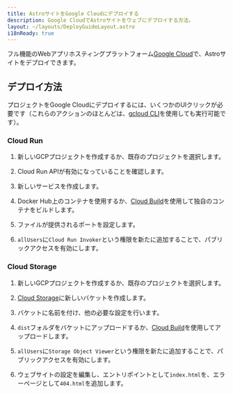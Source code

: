 ```yaml
---
title: AstroサイトをGoogle Cloudにデプロイする
description: Google CloudでAstroサイトをウェブにデプロイする方法。
layout: ~/layouts/DeployGuideLayout.astro
i18nReady: true
---
```


フル機能のWebアプリホスティングプラットフォーム[Google Cloud](https://cloud.google.com/)で、Astroサイトをデプロイできます。

## デプロイ方法

プロジェクトをGoogle Cloudにデプロイするには、いくつかのUIクリックが必要です（これらのアクションのほとんどは、[gcloud CLI](https://cloud.google.com/sdk/gcloud/)を使用しても実行可能です）。

### Cloud Run

1. 新しいGCPプロジェクトを作成するか、既存のプロジェクトを選択します。

2. Cloud Run APIが有効になっていることを確認します。

3. 新しいサービスを作成します。

4. Docker Hub上のコンテナを使用するか、[Cloud Build](https://cloud.google.com/build)を使用して独自のコンテナをビルドします。

5. ファイルが提供されるポートを設定します。

6. `allUsers`に`Cloud Run Invoker`という権限を新たに追加することで、パブリックアクセスを有効にします。

### Cloud Storage

1. 新しいGCPプロジェクトを作成するか、既存のプロジェクトを選択します。

2. [Cloud Storage](https://cloud.google.com/storage)に新しいバケットを作成します。

3. バケットに名前を付け、他の必要な設定を行います。

4. `dist`フォルダをバケットにアップロードするか、[Cloud Build](https://cloud.google.com/build)を使用してアップロードします。

5. `allUsers`に`Storage Object Viewer`という権限を新たに追加することで、パブリックアクセスを有効にします。

6. ウェブサイトの設定を編集し、エントリポイントとして`ìndex.html`を、エラーページとして`404.html`を追加します。
